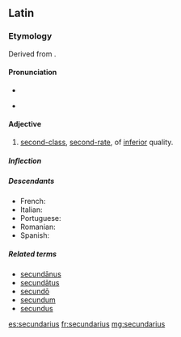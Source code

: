 ==Latin==
===Etymology===
Derived from {{suffix|secundus|t1=second|ārius|t2=adjective forming suffix|lang=la}}.

====Pronunciation====
* {{la-pronunc|secundārius}}
* {{a|Ecclesiastical}} {{IPA|/se.kunˈda.ri.us/|[se.kunˈdaː.ri̯us]|lang=la}}

====Adjective====
{{la-adj-1&2|secundārius|secundāria|secundārium|new=yes}}

# [[second-class]], [[second-rate]], of [[inferior]] quality.

=====Inflection=====
{{la-decl-1&2|secundāri}}

=====Descendants=====
* French: {{l|fr|secondaire}} 
* Italian: {{l|it|secondario}}
* Portuguese: {{l|pt|secundário}}
* Romanian: {{l|ro|secundar}} 
* Spanish: {{l|es|secundario}} 

=====Related terms=====
* [[secundanus|secundānus]]
* [[secundatus|secundātus]]
* [[secundo#Latin|secundō]]
* [[secundum]]
* [[secundus]]

[[es:secundarius]]
[[fr:secundarius]]
[[mg:secundarius]]